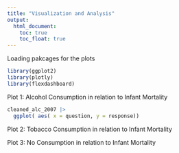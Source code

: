 ```yaml
---
title: "Visualization and Analysis"
output: 
  html_document:
    toc: true
    toc_float: true
---
```

Loading pakcages for the plots

```r
library(ggplot2)
library(plotly)
library(flexdashboard)
```

Plot 1: Alcohol Consumption in relation to Infant Mortality
```r
cleaned_alc_2007 |>
  ggplot( aes( x = question, y = response))
```

Plot 2: Tobacco Consumption in relation to Infant Mortality


Plot 3: No Consumption in relation to Infant Mortality



